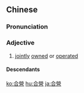 {{also|合营}}
==Chinese==
{{zh-forms|s=合营}}

===Pronunciation===
{{zh-pron
|m=héyíng
|c=hap6 jing4
|mn=ha̍p-êng
|cat=a
}}

===Adjective===
{{zh-adj}}

# {{lb|zh|attributive}} [[jointly]] [[owned]] or [[operated]]

====Descendants====
{{CJKV||||hợp doanh}}

{{zh-cat|Advanced}}

[[ko:合營]]
[[hu:合營]]
[[ja:合營]]